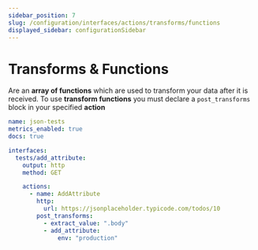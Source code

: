 ```yaml
---
sidebar_position: 7
slug: /configuration/interfaces/actions/transforms/functions
displayed_sidebar: configurationSidebar
---
```


# Transforms & Functions

Are an **array of functions** which are used to transform your data after it is received. To use **transform functions** you must declare a `post_transforms` block in your specified **action**

```yaml
name: json-tests
metrics_enabled: true
docs: true

interfaces:
  tests/add_attribute:
    output: http
    method: GET

    actions:
      - name: AddAttribute
        http:
          url: https://jsonplaceholder.typicode.com/todos/10
        post_transforms:
          - extract_value: ".body"
          - add_attribute:
              env: "production"
```


<AddAttribute />
<AddJWT />
<AddBcrypt />
<ExtractValue />
<GeneratePassword />
<GroupBy />
<Numerics />
<RemoveAttributes/>
<RenameAttributes/>
<NestedTransforms/>
<RemoveKeys />
<RenameKeys />
